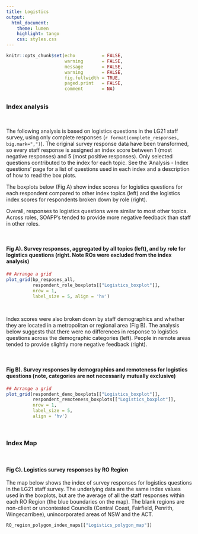 ```yaml
---
title: Logistics
output: 
  html_document:
    theme: lumen           
    highlight: tango
    css: styles.css
---
```



```r

knitr::opts_chunk$set(echo          = FALSE, 
                      warning       = FALSE, 
                      message       = FALSE, 
                      warning       = FALSE, 
                      fig.fullwidth = TRUE, 
                      paged.print   = FALSE, 
                      comment       = NA)

```



## {.tabset .tabset-fade}

### Index analysis

\


The following analysis is based on logistics questions in the LG21 staff survey, using only complete responses 
(`r format(complete_responses, big.mark=",")`). The original survey response data have been  transformed, so every
staff response is assigned an index score between 1 (most negative responses) and 5 (most positive responses). Only selected questions contributed to the index for each topic. See the 'Analysis - Index questions' page for a list of questions used in each index and a description of how to read the box plots.

The boxplots below (Fig A) show index scores for logistics questions for each respondent compared to other index topics (left) and the logistics index scores for respondents broken down by role (right).

Overall, responses to logistics questions were similar to most other topics. Across roles, SOAPP's tended to provide more negative feedback than staff in other roles. 

\

#### **Fig A). Survey responses, aggregated by all topics (left), and by role for logistics questions (right. Note ROs were excluded from the index analysis)**

```r

## Arrange a grid
plot_grid(bp_resposes_all, 
          respondent_role_boxplots[["Logistics_boxplot"]],
          nrow = 1,
          label_size = 5, align = 'hv')

```

\

Index scores were also broken down by staff demographics and whether they are located in a metropolitan or regional area (Fig B). The analysis below suggests that there were no differences in response to logistics questions across the demographic categories (left). People in remote areas tended to provide slightly more negative feedback (right).

\

#### **Fig B). Survey responses by demographics and remoteness for logistics questions (note, categories are not necessarily mutually exclusive)**

```r

## Arrange a grid
plot_grid(respondent_demo_boxplots[["Logistics_boxplot"]], 
          respondent_remoteness_boxplots[["Logistics_boxplot"]],
          nrow = 1,
          label_size = 5, 
          align = 'hv')

```

\



### Index Map

\

#### **Fig C). Logistics survey responses by RO Region**

The map below shows the index of survey responses for logistics questions in the LG21 staff survey. The underlying data are the same index
values used in the boxplots, but are the average of all the staff responses within each RO Region (the blue boundaries on the map). The blank regions are non-client or uncontested Councils (Central Coast, Fairfield, Penrith, Wingecarribee), unincorporated areas of NSW and the ACT.

```r

RO_region_polygon_index_maps[["Logistics_polygon_map"]]

```



